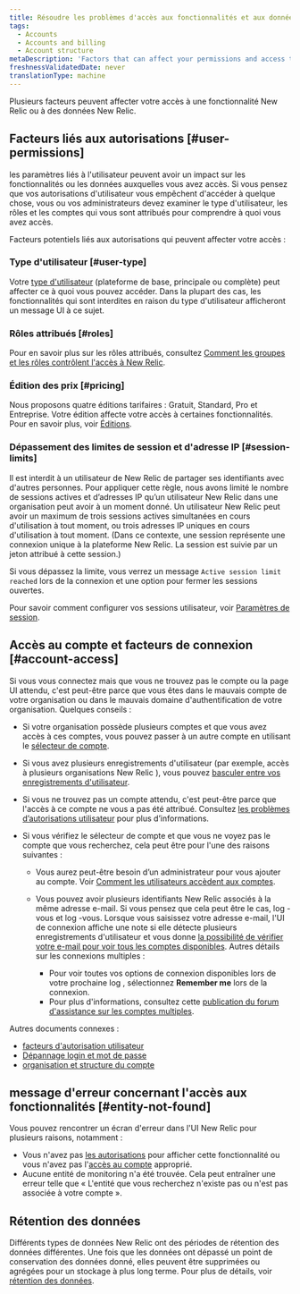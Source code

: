 ```yaml
---
title: Résoudre les problèmes d'accès aux fonctionnalités et aux données
tags:
  - Accounts
  - Accounts and billing
  - Account structure
metaDescription: 'Factors that can affect your permissions and access to New Relic features, data, and accounts.'
freshnessValidatedDate: never
translationType: machine
---
```


Plusieurs facteurs peuvent affecter votre accès à une fonctionnalité New Relic ou à des données New Relic.

## Facteurs liés aux autorisations [#user-permissions]

les paramètres liés à l&apos;utilisateur peuvent avoir un impact sur les fonctionnalités ou les données auxquelles vous avez accès. Si vous pensez que vos autorisations d&apos;utilisateur vous empêchent d&apos;accéder à quelque chose, vous ou vos administrateurs devez examiner le type d&apos;utilisateur, les rôles et les comptes qui vous sont attribués pour comprendre à quoi vous avez accès.

Facteurs potentiels liés aux autorisations qui peuvent affecter votre accès :

### Type d&apos;utilisateur [#user-type]

Votre [type d&apos;utilisateur](/docs/accounts/accounts-billing/new-relic-one-user-management/user-type) (plateforme de base, principale ou complète) peut affecter ce à quoi vous pouvez accéder. Dans la plupart des cas, les fonctionnalités qui sont interdites en raison du type d&apos;utilisateur afficheront un message UI à ce sujet.

### Rôles attribués [#roles]

Pour en savoir plus sur les rôles attribués, consultez [Comment les groupes et les rôles contrôlent l&apos;accès à New Relic](/docs/accounts/accounts-billing/new-relic-one-user-management/user-management-concepts/#understand-concepts).

### Édition des prix [#pricing]

Nous proposons quatre éditions tarifaires : Gratuit, Standard, Pro et Entreprise. Votre édition affecte votre accès à certaines fonctionnalités. Pour en savoir plus, voir [Éditions](https://newrelic.com/pricing).

### Dépassement des limites de session et d&apos;adresse IP [#session-limits]

Il est interdit à un utilisateur de New Relic de partager ses identifiants avec d&apos;autres personnes. Pour appliquer cette règle, nous avons limité le nombre de sessions actives et d’adresses IP qu’un utilisateur New Relic dans une organisation peut avoir à un moment donné. Un utilisateur New Relic peut avoir un maximum de trois sessions actives simultanées en cours d&apos;utilisation à tout moment, ou trois adresses IP uniques en cours d&apos;utilisation à tout moment. (Dans ce contexte, une session représente une connexion unique à la plateforme New Relic. La session est suivie par un jeton attribué à cette session.)

Si vous dépassez la limite, vous verrez un message `Active session limit reached` lors de la connexion et une option pour fermer les sessions ouvertes.

Pour savoir comment configurer vos sessions utilisateur, voir [Paramètres de session](/docs/accounts/accounts-billing/new-relic-one-user-management/authentication-domains-saml-sso-scim-more#session-mgmt).

## Accès au compte et facteurs de connexion [#account-access]

Si vous vous connectez mais que vous ne trouvez pas le compte ou la page UI attendu, c&apos;est peut-être parce que vous êtes dans le mauvais compte de votre organisation ou dans le mauvais domaine d&apos;authentification de votre organisation. Quelques conseils :

* Si votre organisation possède plusieurs comptes et que vous avez accès à ces comptes, vous pouvez passer à un autre compte en utilisant le [sélecteur de compte](/docs/new-relic-solutions/get-started/glossary/#account-switcher).

* Si vous avez plusieurs enregistrements d&apos;utilisateur (par exemple, accès à plusieurs organisations New Relic ), vous pouvez [basculer entre vos enregistrements d&apos;utilisateur](/docs/accounts/accounts-billing/account-setup/multiple-logins-found).

* Si vous ne trouvez pas un compte attendu, c&apos;est peut-être parce que l&apos;accès à ce compte ne vous a pas été attribué. Consultez [les problèmes d’autorisations utilisateur](#user-permissions) pour plus d’informations.

* Si vous vérifiez le sélecteur de compte et que vous ne voyez pas le compte que vous recherchez, cela peut être pour l&apos;une des raisons suivantes :

  * Vous aurez peut-être besoin d’un administrateur pour vous ajouter au compte. Voir [Comment les utilisateurs accèdent aux comptes](/docs/accounts/accounts-billing/account-structure/new-relic-account-structure/#account-access).

  * Vous pouvez avoir plusieurs identifiants New Relic associés à la même adresse e-mail. Si vous pensez que cela peut être le cas, log -vous et log -vous. Lorsque vous saisissez votre adresse e-mail, l&apos;UI de connexion affiche une note si elle détecte plusieurs enregistrements d&apos;utilisateur et vous donne [la possibilité de vérifier votre e-mail pour voir tous les comptes disponibles](/docs/accounts/accounts-billing/account-setup/multiple-logins-found). Autres détails sur les connexions multiples :

    * Pour voir toutes vos options de connexion disponibles lors de votre prochaine log , sélectionnez <DNT>**Remember me**</DNT> lors de la connexion.
    * Pour plus d&apos;informations, consultez cette [publication du forum d&apos;assistance sur les comptes multiples](https://discuss.newrelic.com/t/relic-solution-so-youve-created-a-new-account-and-cant-seem-to-access-your-old-account/113122).

Autres documents connexes :

* [facteurs d&apos;autorisation utilisateur](#user-permissions)
* [Dépannage login et mot de passe](/docs/accounts/install-new-relic/account-setup/troubleshoot-password-email-address-login-problems)
* [organisation et structure du compte](/docs/accounts/accounts-billing/new-relic-one-pricing-users/account-user-structure)

## message d&apos;erreur concernant l&apos;accès aux fonctionnalités [#entity-not-found]

Vous pouvez rencontrer un écran d&apos;erreur dans l&apos;UI New Relic pour plusieurs raisons, notamment :

* Vous n&apos;avez pas [les autorisations](#user-permissions) pour afficher cette fonctionnalité ou vous n&apos;avez pas l&apos;[accès au compte](#account-access) approprié.
* Aucune entité de monitoring n&apos;a été trouvée. Cela peut entraîner une erreur telle que « L&apos;entité que vous recherchez n&apos;existe pas ou n&apos;est pas associée à votre compte ».

## Rétention des données

Différents types de données New Relic ont des périodes de rétention des données différentes. Une fois que les données ont dépassé un point de conservation des données donné, elles peuvent être supprimées ou agrégées pour un stockage à plus long terme. Pour plus de détails, voir [rétention des données](/docs/manage-stored-data).